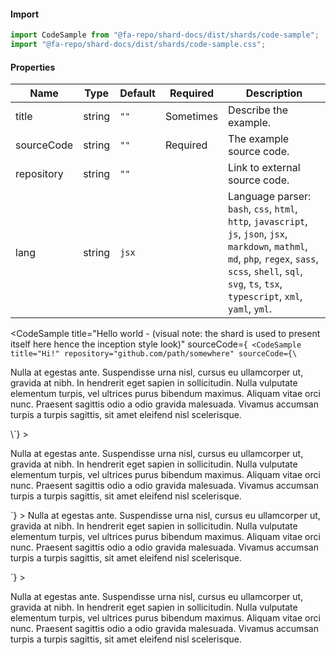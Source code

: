 
#### Import
```jsx
import CodeSample from "@fa-repo/shard-docs/dist/shards/code-sample";
import "@fa-repo/shard-docs/dist/shards/code-sample.css";
```

#### Properties
| Name       | Type   | Default  | Required  | Description                                         |
|------------|--------|----------|-----------|-----------------------------------------------------|
| title      | string | `""`   | Sometimes | Describe the example.                               |
| sourceCode | string | `""`   | Required  | The example source code.                            |
| repository | string | `""`   |           | Link to external source code.                       |
| lang       | string | `jsx`  |           | Language parser: `bash`, `css`, `html`, `http`, `javascript`, `js`, `json`, `jsx`,  `markdown`, `mathml`, `md`, `php`, `regex`, `sass`, `scss`, `shell`, `sql`, `svg`, `ts`, `tsx`, `typescript`, `xml`, `yaml`, `yml`. |`}

<CodeSample
  title="Hello world - (visual note: the shard is used to present itself here hence the inception style look)"
  sourceCode={`
<CodeSample
  title="Hi!"
  repository="github.com/path/somewhere"
  sourceCode={\`<p>
    Nulla at egestas ante. Suspendisse urna nisl, cursus eu ullamcorper ut, gravida at nibh. In
    hendrerit eget sapien in sollicitudin. Nulla vulputate elementum turpis, vel ultrices purus
    bibendum maximus. Aliquam vitae orci nunc. Praesent sagittis odio a odio gravida malesuada.
    Vivamus accumsan turpis a turpis sagittis, sit amet eleifend nisl scelerisque.
  </p>\`}
  >
  <p>
    Nulla at egestas ante. Suspendisse urna nisl, cursus eu ullamcorper ut, gravida at nibh. In
    hendrerit eget sapien in sollicitudin. Nulla vulputate elementum turpis, vel ultrices purus
    bibendum maximus. Aliquam vitae orci nunc. Praesent sagittis odio a odio gravida malesuada.
    Vivamus accumsan turpis a turpis sagittis, sit amet eleifend nisl scelerisque.
  </p>
</CodeSample>
`}
>
  <CodeSample
    title="Hi!"
    repository="github.com/path/somewhere"
    sourceCode={`<p>
Nulla at egestas ante. Suspendisse urna nisl, cursus eu ullamcorper ut, gravida at nibh. In
hendrerit eget sapien in sollicitudin. Nulla vulputate elementum turpis, vel ultrices purus
bibendum maximus. Aliquam vitae orci nunc. Praesent sagittis odio a odio gravida malesuada.
Vivamus accumsan turpis a turpis sagittis, sit amet eleifend nisl scelerisque.
</p>`}
  >
    <p>
      Nulla at egestas ante. Suspendisse urna nisl, cursus eu ullamcorper ut, gravida at nibh.
      In hendrerit eget sapien in sollicitudin. Nulla vulputate elementum turpis, vel ultrices
      purus bibendum maximus. Aliquam vitae orci nunc. Praesent sagittis odio a odio gravida
      malesuada. Vivamus accumsan turpis a turpis sagittis, sit amet eleifend nisl scelerisque.
    </p>
  </CodeSample>
</CodeSample>
